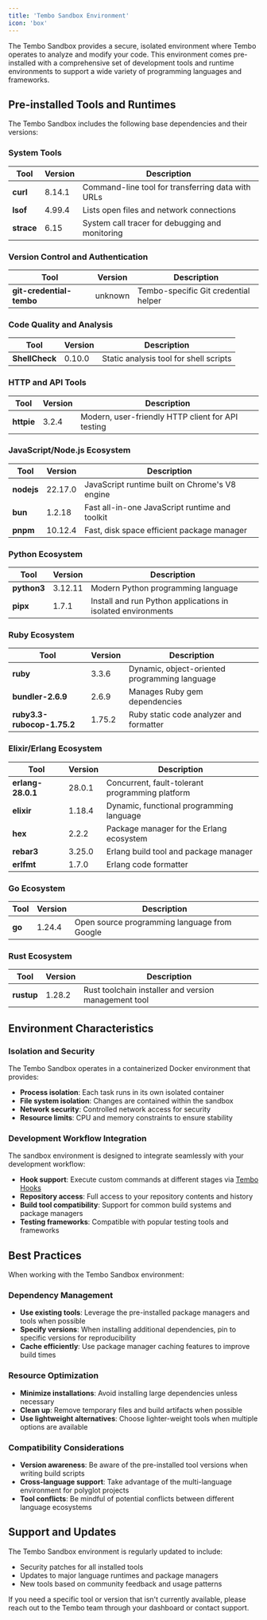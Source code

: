 ```yaml
---
title: 'Tembo Sandbox Environment'
icon: 'box'
---
```


The Tembo Sandbox provides a secure, isolated environment where Tembo operates to analyze and modify your code. This environment comes pre-installed with a comprehensive set of development tools and runtime environments to support a wide variety of programming languages and frameworks.

## Pre-installed Tools and Runtimes

The Tembo Sandbox includes the following base dependencies and their versions:

### System Tools

| Tool | Version | Description |
|------|---------|-------------|
| **curl** | 8.14.1 | Command-line tool for transferring data with URLs |
| **lsof** | 4.99.4 | Lists open files and network connections |
| **strace** | 6.15 | System call tracer for debugging and monitoring |

### Version Control and Authentication

| Tool | Version | Description |
|------|---------|-------------|
| **git-credential-tembo** | unknown | Tembo-specific Git credential helper |

### Code Quality and Analysis

| Tool | Version | Description |
|------|---------|-------------|
| **ShellCheck** | 0.10.0 | Static analysis tool for shell scripts |

### HTTP and API Tools

| Tool | Version | Description |
|------|---------|-------------|
| **httpie** | 3.2.4 | Modern, user-friendly HTTP client for API testing |

### JavaScript/Node.js Ecosystem

| Tool | Version | Description |
|------|---------|-------------|
| **nodejs** | 22.17.0 | JavaScript runtime built on Chrome's V8 engine |
| **bun** | 1.2.18 | Fast all-in-one JavaScript runtime and toolkit |
| **pnpm** | 10.12.4 | Fast, disk space efficient package manager |

### Python Ecosystem

| Tool | Version | Description |
|------|---------|-------------|
| **python3** | 3.12.11 | Modern Python programming language |
| **pipx** | 1.7.1 | Install and run Python applications in isolated environments |

### Ruby Ecosystem

| Tool | Version | Description |
|------|---------|-------------|
| **ruby** | 3.3.6 | Dynamic, object-oriented programming language |
| **bundler-2.6.9** | 2.6.9 | Manages Ruby gem dependencies |
| **ruby3.3-rubocop-1.75.2** | 1.75.2 | Ruby static code analyzer and formatter |

### Elixir/Erlang Ecosystem

| Tool | Version | Description |
|------|---------|-------------|
| **erlang-28.0.1** | 28.0.1 | Concurrent, fault-tolerant programming platform |
| **elixir** | 1.18.4 | Dynamic, functional programming language |
| **hex** | 2.2.2 | Package manager for the Erlang ecosystem |
| **rebar3** | 3.25.0 | Erlang build tool and package manager |
| **erlfmt** | 1.7.0 | Erlang code formatter |

### Go Ecosystem

| Tool | Version | Description |
|------|---------|-------------|
| **go** | 1.24.4 | Open source programming language from Google |

### Rust Ecosystem

| Tool | Version | Description |
|------|---------|-------------|
| **rustup** | 1.28.2 | Rust toolchain installer and version management tool |

## Environment Characteristics

### Isolation and Security

The Tembo Sandbox operates in a containerized Docker environment that provides:

- **Process isolation**: Each task runs in its own isolated container
- **File system isolation**: Changes are contained within the sandbox
- **Network security**: Controlled network access for security
- **Resource limits**: CPU and memory constraints to ensure stability

### Development Workflow Integration

The sandbox environment is designed to integrate seamlessly with your development workflow:

- **Hook support**: Execute custom commands at different stages via [Tembo Hooks](/features/hooks)
- **Repository access**: Full access to your repository contents and history
- **Build tool compatibility**: Support for common build systems and package managers
- **Testing frameworks**: Compatible with popular testing tools and frameworks

## Best Practices

When working with the Tembo Sandbox environment:

### Dependency Management

- **Use existing tools**: Leverage the pre-installed package managers and tools when possible
- **Specify versions**: When installing additional dependencies, pin to specific versions for reproducibility
- **Cache efficiently**: Use package manager caching features to improve build times

### Resource Optimization

- **Minimize installations**: Avoid installing large dependencies unless necessary
- **Clean up**: Remove temporary files and build artifacts when possible
- **Use lightweight alternatives**: Choose lighter-weight tools when multiple options are available

### Compatibility Considerations

- **Version awareness**: Be aware of the pre-installed tool versions when writing build scripts
- **Cross-language support**: Take advantage of the multi-language environment for polyglot projects
- **Tool conflicts**: Be mindful of potential conflicts between different language ecosystems

## Support and Updates

The Tembo Sandbox environment is regularly updated to include:

- Security patches for all installed tools
- Updates to major language runtimes and package managers  
- New tools based on community feedback and usage patterns

If you need a specific tool or version that isn't currently available, please reach out to the Tembo team through your dashboard or contact support.